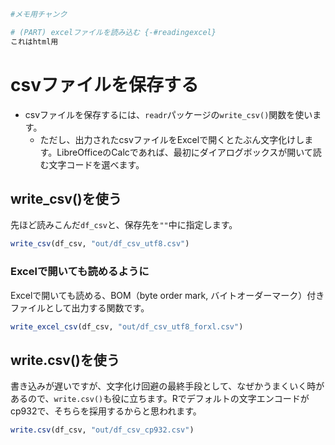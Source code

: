 
```r
#メモ用チャンク

# (PART) excelファイルを読み込む {-#readingexcel}
これはhtml用

```

# csvファイルを保存する {#writeonecsv}

* csvファイルを保存するには、`readr`パッケージの`write_csv()`関数を使います。
  + ただし、出力されたcsvファイルをExcelで開くとたぶん文字化けします。LibreOfficeのCalcであれば、最初にダイアログボックスが開いて読む文字コードを選べます。

## write_csv()を使う

先ほど読みこんだ`df_csv`と、保存先を`""`中に指定します。

```r
write_csv(df_csv, "out/df_csv_utf8.csv")
```

### Excelで開いても読めるように

Excelで開いても読める、BOM（byte order mark, バイトオーダーマーク）付きファイルとして出力する関数です。

```r
write_excel_csv(df_csv, "out/df_csv_utf8_forxl.csv")
```


## write.csv()を使う

書き込みが遅いですが、文字化け回避の最終手段として、なぜかうまくいく時があるので、`write.csv()`も役に立ちます。Rでデフォルトの文字エンコードがcp932で、そちらを採用するからと思われます。

```r
write.csv(df_csv, "out/df_csv_cp932.csv")
``` 


